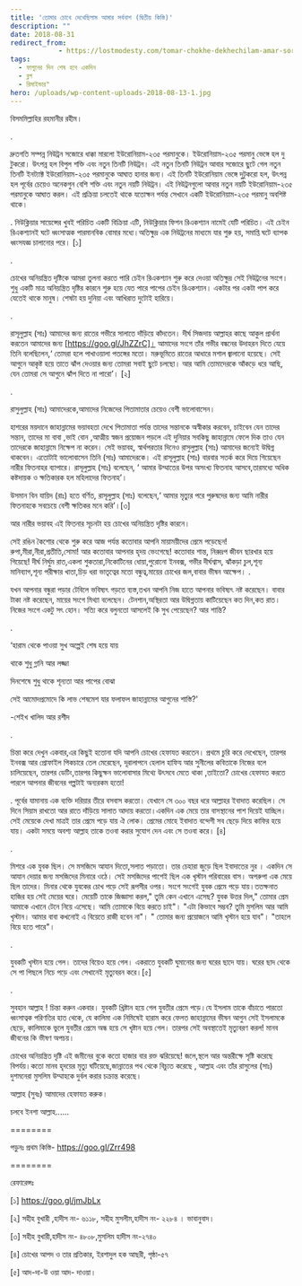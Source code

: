 ```yaml
---
title: 'তোমার চোখে দেখেছিলাম আমার সর্বনাশ (দ্বিতীয় কিস্তি)'
description: ""
date: 2018-08-31
redirect_from: 
            - https://lostmodesty.com/tomar-chokhe-dekhechilam-amar-sorbonash-2/
tags: 
  - ফাগুনের দিন শেষ হবে একদিন
  - ব্লগ
  - রিমাইন্ডার"
hero: /uploads/wp-content-uploads-2018-08-13-1.jpg
---
```

বিসমমিল্লাহির রহমানীর রহীম।

.

দ্রুতগতি সম্পন্ন নিউট্রন সজোরে ধাক্কা মারলো ইউরোনিয়াম-২৩৫ পরমানুকে। ইউরোনিয়াম-২৩৫ পরমানু ভেঙ্গে হল দু টুকরো। উৎপন্ন হল বিপুল শক্তি এবং নতুন তিনটি নিউট্রন। এই নতুন তিনটি নিউট্রন আবার সজোরে ছুটে গেল নতুন তিনটি ইনট্যাক্ট ইউরোনিয়াম-২৩৫ পরমানুকে আঘাত হানার জন্য। এই তিনটি ইউরোনিয়াম ভেঙ্গে দুটুকরো হল, উৎপন্ন হল পূর্বের চেয়েও অনেকগুন বেশি শক্তি এবং নতুন নয়টি নিউট্রন। এই নিউট্রনগুলো আবার নতুন নয়টি ইউরোনিয়াম-২৩৫ পরমানুকে আঘাত করল। এই প্রক্রিয়া চলতেই থাকে যতোক্ষন পর্যন্ত সেখানে একটি ইউরোনিয়াম-২৩৫ পরমানু অবশিষ্ট থাকে।

. নিউক্লিয়ার সায়েন্সের খুবই পরিচিত একটি বিক্রিয়া এটি, নিউক্লিয়ার ফিশন রিএকশ্যান নামেই যেটি পরিচিত। এই চেইন রিএকশ্যানই ঘটে ধ্বংসাত্মক পারমানবিক বোমার মধ্যে।অতিক্ষুদ্র এক নিউট্রনের মাধ্যমে যার শুরু হয়, সমাপ্তি ঘটে ব্যাপক ধ্বংসযজ্ঞ চালানোর পরে। \[১]

.

চোখের অনিয়ন্ত্রিত দৃষ্টিকে আমরা তুলনা করতে পারি চেইন রিএকশ্যান শুরু করে দেওয়া অতিক্ষুদ্র সেই নিউট্রনের সংগে। শুধু একটি মাত্র অনিয়ন্ত্রিত দৃষ্টির কারনে শুরু হয়ে যেত পারে পাপের চেইন রিএকশ্যান। একটার পর একটা পাপ করে যেতেই থাকে মানুষ। শেষটা হয় দুনিয়া এবং আখিরাত দুটোই হারিয়ে।

.

রাসূলুল্লাহ (সাঃ) আমাদের জন্য রাতের গভীরে সালাতে দাঁড়িয়ে কাঁদতেন। দীর্ঘ সিজদায় আল্লাহর কাছে আকুল প্রার্থনা করতেন আমাদের জন্য \[https://goo.gl/JhZZrC]। আমাদের সংগে তাঁর গভীর বন্ধনের উদাহরন দিতে যেয়ে তিনি বলেছিলেন,‘ তোমরা হলে পাখাওয়ালা পতঙ্গের মতো। মরুভূমিতে রাতের আধারে মশাল জ্বালানো হয়েছে। সেই আগুনে আকৃষ্ট হয়ে তাতে ঝাঁপ দেওয়ার জন্য তোমরা সবাই ছুটে চলছো। আর আমি তোমাদেরকে আঁকড়ে ধরে আছি, যেন তোমরা সে আগুনে ঝাঁপ দিতে না পারো’। \[২]

.

রাসুলুল্লাহ (সাঃ) আমাদেরকে,আমাদের নিজেদের পিতামাতার চেয়েও বেশী ভালোবাসেন।

হাশরের ময়দানে জাহান্নামের ভয়াবহতা দেখে পিতামাতা পর্যন্ত তাদের সন্তানকে অস্বীকার করবেন, চাইবেন যেন তাদের সন্তান, তাদের মা বাবা ,ভাই বোন ,আত্মীয় স্বজন প্রয়োজন পড়লে এই দুনিয়ার সবকিছু জাহান্নামে ফেলে দিক তাও যেন তাদেরকে জাহান্নামে নিক্ষেপ না করেন। সেই ভয়াবহ, স্বার্থপরতার দিনেও রাসুলুল্লাহ (সাঃ) আমাদের জন্যেই উদ্বিগ্ন থাকবেন। এতোটাই ভালোবাসেন তিনি (সাঃ) আমাদেরকে। এই রাসূলুল্লাহ (সাঃ) বারবার সতর্ক করে দিয়ে গিয়েছেন নারীর ফিতনাহর ব্যাপারে। রাসূলুল্লাহ (সাঃ) বলেছেন, ‘ আমার উম্মাতের উপর অসংখ্য ফিতনাহ আসবে,তারমধ্যে অধিক কষ্টদায়ক ও ক্ষতিকারক হল মহিলাদের ফিতনাহ’।

উসমান বিন যায়িদ (রাঃ) হতে বর্ণিত, রাসূলুল্লাহ (সাঃ) বলেছেন,‘ আমার মৃত্যুর পরে পুরুষদের জন্য আমি নারীর ফিতনাহকে সবচেয়ে বেশী ক্ষতিকর মনে করি’।\[৩]

আর নারীর ভয়াবহ এই ফিতনার সূচনটা হয় চোখের অনিয়ন্ত্রিত দৃষ্টির কারনে।

সেই রঙিন কৈশোর থেকে শুরু করে আজ পর্যন্ত কতোবার আপনি মায়াময়ীদের প্রেমে পড়েছেন! রুপা,মীরা,নীরা,প্রতীতি,সোমা! আর কতোবার আপনার হৃদয় ভেংগেছে! কতোবার শান্ত, নিরুদ্রপ জীবন ছারখার হয়ে গিয়েছে! দীর্ঘ নির্ঘুম রাত,একলা শুকতারা,নিকোটিনের ধোয়া,পুরোনো ইনবক্স, গভীর দীর্ঘশ্বাস, ঝাঁকড়া চুল,শূন্য মানিব্যাগ,শূন্য পরীক্ষার খাতা,চিড় ধরা ভাতৃত্বের মতো বন্ধুত্ব,মায়ের চোখের জল,বাবার ভীষন আক্ষেপ। .

যখন আপনার বন্ধুরা পড়ার টেবিলে ভবিষ্যৎ গড়তে ব্যস্ত,তখন আপনি নিজ হাতে আপনার ভবিষ্যৎ নষ্ট করেছেন। বাবার টাকা নষ্ট করেছেন, মায়ের সংগে মিথ্যা বলেছেন। টেনশান,অস্থিরতা আর উদ্বিগ্নতায় কাটিয়েছেন কত দিন,কত রাত। নিজের সংগে একটু সৎ হোন। সত্যি করে বলুনতো আসলেই কি সুখ পেয়েছেন? আর শান্তি?

.

‘হারাম থেকে পাওয়া সুখ অল্পেই শেষ হয়ে যায়

থাকে শুধু গ্লানি আর লজ্জা

দিনশেষে শুধু থাকে শূন্যতা আর পাপের বোঝা

সেই আমোদপ্রমোদে কি লাভ শেষমেশ যার ফলাফল জাহান্নামের আগুনের শাস্তি?'

\-শেইখ খালিদ আর রশীদ

.

চিন্তা করে দেখুন একবার,এর কিছুই হতোনা যদি আপনি চোখের হেফাযত করতেন। প্রথমে চুরি করে দেখেছেন, তারপর ইনবক্স আর প্রোফাইল পিকচারে তেল মেরেছেন, দূরালাপনে হেলাল হাফিয আর সুনীলের কবিতাকে নিজের বলে চালিয়েছেন, তারপর ডেটিং,তারপর কিছুক্ষন ভালোবাসার মিথ্যে উৎসবে মেতে থাকা ,তাইতো? চোখের হেফাযত করতে পারলে আপনার জীবনের গল্পটাই অন্যরকম হতো!

. পূর্বের যামানায় এক ব্যক্তি দরিয়ার তীরে বসবাস করতো। যেখানে সে ৩০০ বছর ধরে আল্লাহর ইবাদাত করেছিল। সে দিনে সিয়াম রাখতো আর রাতে দাঁড়িয়ে সালাত আদায় করতো।একদিন এক মেয়ে তার বাসস্থানের পাশ দিয়েই যাচ্ছিল। সেই মেয়েকে দেখা মাত্রই তার প্রেমে পড়ে যায় ঐ লোক। প্রেমের মোহে ইবাদাত বন্দেগী সব ছেড়ে দিয়ে কাফির হয়ে যায়। একটা সময়ে অবশ্য আল্লাহ তাকে তওবা করার সুযোগ দেন এবং সে তওবা করে। \[৪]

.

মিশরে এক যুবক ছিল। সে মসজিদে আযান দিতো,সলাত পড়াতো। তার চেহারা জুড়ে ছিল ইবাদাতের নুর । একদিন সে আযান দেয়ার জন্য মসজিদের মিনারে ওঠে। সেই মসজিদের পাশেই ছিল এক খৃস্টান পরিবারের বাস। অপরুপা এক মেয়ে ছিল তাদের। মিনার থেকে যুবকের চোখ পড়ে সেই রূপসীর ওপর। সংগে সংগেই যুবক প্রেমে পড়ে যায়।ততক্ষনাত হাজির হয় সেই মেয়ের ঘরে। মেয়েটি তাকে জিজ্ঞাসা করল," তুমি কেন এখানে এসেছ? যুবক উত্তর দিল," তোমার প্রেম আমাকে এখানে টেনে নিয়ে এসেছে। আমি তোমাকে বিয়ে করতে চাই"। "এটা কিভাবে সম্ভব? তুমি মুসলিম আর আমি খৃস্টান। আমার বাবা কখনোই এ বিয়েতে রাজী হবেন না"। " তোমার জন্য প্রয়োজনে আমি খৃস্টান হয়ে যাব"। "তাহলে বিয়ে হতে পারে"।

.

যুবকটি খৃস্টান হয়ে গেল। তাদের বিয়েও হয়ে গেল। একরাতে যুবকটি ঘুমানোর জন্য ঘরের ছাদে যায়। ঘরের ছাদ থেকে সে পা পিছলে নিচে পড়ে এবং সেখানেই মৃত্যুবরন করে।\[৫]

.

সুবহান আল্লাহ ! চিন্তা করুন একবার। যুবকটি খ্রিষ্টান হয়ে গেল যুবতীর প্রেমে পড়ে।যে ইসলাম তাকে বাঁচাতে পারতো ধ্বংসাত্বক পরিণতির হাত থেকে, যে কালিমা এক নিমিষেই হারাম করে ফেলত জাহান্নামের ভীষন আগুন সেই ইসলামকে ছেড়ে, কালিমাকে ভুলে যুবতীর প্রেমে অন্ধ হয়ে সে খৃষ্টান হয়ে গেল। তারপর সেই অবস্থাতেই মৃত্যুবরণ করল! মানব জীবনের কি ভীষণ অপচয়।

চোখের অনিয়ন্ত্রিত দৃষ্টি এই জমীনের বুকে কতো হাজার বার রক্ত ঝরিয়েছে! জলে,স্থলে আর অন্তরীক্ষে সৃষ্টি করেছে বিপর্যয়।কতো মানব হৃদয়ের মৃত্যু ঘটিয়েছে,জান্নাতের পথ থেকে বিচ্যুত করেছে , আল্লাহ এবং তাঁর রাসুলের (সাঃ) দুশমনেরা মুসলিম উম্মাহকে দুর্বল করার চক্রান্ত করেছে।

আল্লাহ (সুবঃ) আমাদের হেফাযত করুক।

চলবে ইনশা আল্লাহ......

========

পড়ুনঃ প্রথম কিস্তি- <https://goo.gl/Zrr498>

========

রেফারেন্সঃ

\[১] <https://goo.gl/jmJbLx>

\[২] সহীহ বুখারী ,হাদীস নং- ৬১১৮, সহীহ মুসলীম,হাদীস নং- ২২৮৪ । ভাবানুবাদ।

\[৩] সহীহ বুখারী,হাদীস নং- ৪৮০৮,মুসলিম হাদীস নং-২৭৪০

\[৪] চোখের আপদ ও তার প্রতিকার, ইরশাদুল হক আছরী, পৃষ্ঠা-৫৭

\[৫] আদ-দা-উ ওয়া আদ- দাওয়া।
